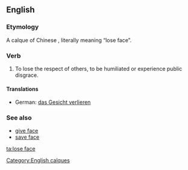 ==English==

===Etymology===
A calque of Chinese {{zh-tsp|丟臉|丢脸|diū liǎn}}, literally meaning “lose face”.

===Verb===
{{en-verb|head=to [[lose]] [[face]]|loses face|losing face|lost face}}

# {{idiom}} To lose the respect of others, to be humiliated or experience public disgrace.

====Translations====
{{trans-top|lose respect of others}}
* German: [[das Gesicht verlieren]]
{{trans-mid}}
{{trans-bottom}}

===See also===
*[[give face]]
*[[save face]]

[[Category:English calques]]

[[ta:lose face]]
